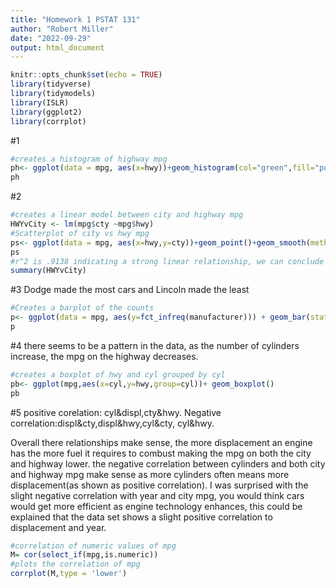 ```yaml
---
title: "Homework 1 PSTAT 131"
author: "Robert Miller"
date: "2022-09-29"
output: html_document
---
```




```r
knitr::opts_chunk$set(echo = TRUE)
library(tidyverse)
library(tidymodels)
library(ISLR)
library(ggplot2)
library(corrplot)
```



#1
```r
#creates a histogram of highway mpg
ph<- ggplot(data = mpg, aes(x=hwy))+geom_histogram(col="green",fill="purple")
ph
```

#2
```r

#creates a linear model between city and highway mpg
HWYvCity <- lm(mpg$cty ~mpg$hwy)
#Scatterplot of city vs hwy mpg
ps<- ggplot(data = mpg, aes(x=hwy,y=cty))+geom_point()+geom_smooth(method=lm)
ps
#r^2 is .9138 indicating a strong linear relationship, we can conclude that there is a general correlation between city and highway mpg
summary(HWYvCity)

```

#3
Dodge made the most cars and Lincoln made the least
```r

#Creates a barplot of the counts 
p<- ggplot(data = mpg, aes(y=fct_infreq(manufacturer))) + geom_bar(stat="count", width = .7, col= "Red",fill ="blue" )+ labs(y= "manufacturer")
p

```

#4
there seems to be a pattern in the data, as the number of cylinders increase, the mpg on the highway decreases.
```r

#creates a boxplot of hwy and cyl grouped by cyl
pb<- ggplot(mpg,aes(x=cyl,y=hwy,group=cyl))+ geom_boxplot()
pb

```

#5
positive corelation: cyl&displ,cty&hwy. 
Negative correlation:displ&cty,displ&hwy,cyl&cty,
cyl&hwy. 

Overall there relationships make sense, the more displacement an engine has the more fuel it requires to combust making the mpg on both the city and highway lower. the negative correlation between cylinders and both city and highway mpg make sense as more cylinders often means more displacement(as shown as positive correlation). I was surprised with the slight negative correlation with year and city mpg, you would think cars would get more efficient as engine technology enhances, this could be explained that the data set shows a slight positive correlation to displacement and year.
```r


#correlation of numeric values of mpg
M= cor(select_if(mpg,is.numeric))
#plots the correlation of mpg
corrplot(M,type = 'lower')
 
```
